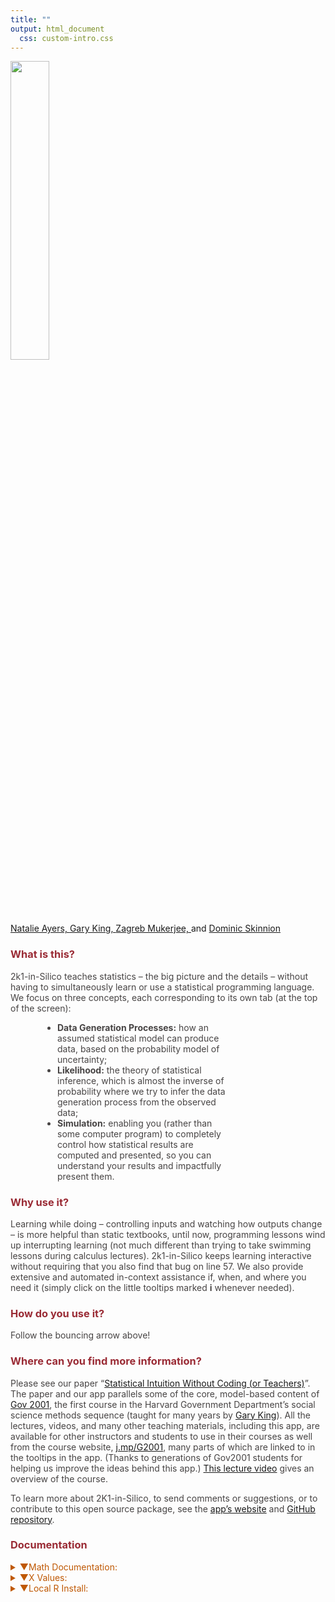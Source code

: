 ```yaml
---
title: ""
output: html_document
  css: custom-intro.css
---
```



<div class = "header">
<img src="2k1silicologo_v3b.png" style="width: 35%; height: 35%">
<p><a target="_blank" href="https://natalie-ayers.github.io/home/">Natalie Ayers, </a><a target="_blank" href="https://GaryKing.org">Gary King, </a><a target="_blank" href="https://politicalscience.yale.edu/people/zagreb-mukerjee">Zagreb Mukerjee, </a>and <a target="_blank" href="https://dskinnion.github.io/">Dominic Skinnion</a></p>
</div>

<p> </p>
<h3 style="color:#9A2B35;">What is this?</h4>

<p style = "color:#474444;">2k1-in-Silico teaches statistics -- the big picture and the details -- without having to simultaneously learn or use a statistical programming language.  We focus on three concepts, each corresponding to its own tab (at the top of the screen):
<ul style = "padding-left:75px; padding-right:150px;color:#474444;">
  <li><b>Data Generation Processes:</b> how an assumed statistical model can produce data, based on the probability model of uncertainty;</li>
  <li><b>Likelihood:</b> the theory of statistical inference, which is almost the inverse of probability where we try to infer the data generation process from the observed data;</li>
  <li><b>Simulation:</b> enabling you (rather than some computer program) to completely control how statistical results are computed and presented, so you can understand your results and impactfully present them.</li>
</ul>
</p>

<h3 style="color:#9A2B35;">Why use it?</h4>

<p style = "color:#474444;">Learning while doing -- controlling inputs and watching how outputs change -- is more helpful than static textbooks, until now, programming lessons wind up interrupting learning (not much different than trying to take swimming lessons during calculus lectures). 2k1-in-Silico keeps learning interactive without requiring that you also find that bug on line 57. We also provide extensive and automated in-context assistance if, when, and where you need it (simply click on the little tooltips marked <b>i</b> whenever needed).</p>

<h3 style="color:#9A2B35;">How do you use it?</h4>

<p style = "color:#474444;"> Follow the bouncing arrow above!</p>


<h3 style="color:#9A2B35;">Where can you find more information?</h4>

<p style = "color:#474444;"> Please see our paper “<a target="_blank" href="https://garyking.org/2k1">Statistical Intuition Without Coding (or Teachers)</a>”.  The paper and our app parallels some of the core, model-based content of <a target="_blank" href="https://projects.iq.harvard.edu/gov2001/">Gov 2001</a>, the first course in the Harvard Government Department's social science methods sequence (taught for many years by <a target="_blank" href="http://garyking.org">Gary King</a>). All the lectures, videos, and many other teaching materials, including this app, are available for other instructors and students to use in their courses as well from the course website, <a target="_blank" href="https://projects.iq.harvard.edu/gov2001/">j.mp/G2001</a>, many parts of which are linked to in the tooltips in the app. (Thanks to generations of Gov2001 students for helping us improve the ideas behind this app.) <a target="_blank" href="https://youtu.be/qs2uCuDL2OQ?t=2416">This lecture video</a> gives an overview of the course.</p>

<p style = "color:#474444;">To learn more about 2K1-in-Silico, to send comments or suggestions, or to contribute to this open source package, see the <a target="_blank"  href = "https://iqss-research.github.io/2k1-in-silico/">app's website</a> and <a target="_blank" href="https://github.com/iqss-research/2k1-in-silico">GitHub repository</a>.</p>

<h3 style="color:#9A2B35;">Documentation</h4>

<details><summary style="color: #BF5803">&#x25BC;Math Documentation:</summary>
<div>
<p style = "color:#474444;">To learn more about the math behind 2K1-in-Silico, see the <a target="_blank"  href = "https://docs.google.com/document/d/1tpIl1o8iZB6jQKyyOAEGQLIfs-wRY2lYGte7qJ9ylYE">math documentation</a>.</p>
</div>
</details>

<details><summary style="color: #BF5803">&#x25BC;X Values:</summary>
<div>
<p style = "color:#474444;">To learn more about our covariates, see the <a target="_blank"  href = "https://docs.google.com/spreadsheets/d/1iLBqVaGuLxXyPF4LfuggeGfTZC2roSSaF-cnqSD7TEU">X Values documentation</a>.</p>
</div>
</details>

<details style="padding-bottom: 50px;"><summary style="color: #BF5803">&#x25BC;Local R Install:</summary>
<div style="padding-left: 20px;">
Install the app locally as an R package:
   <ul style="padding-left: 40px">
      <li><a href = "https://www.r-project.org/">Install R</a> (optionally <a href = "https://www.rstudio.com/products/rstudio/download/">with RStudio</a>) on your computer.</li>
      <li>Open a new R session, with no packages loaded.</li>
      <li>Make sure your R is at version 4.0.0 or later.</li>
      <li>Enter: <code>options(pkgType="binary")</code>.</li>
      <li>Install the <code>devtools</code> library: <code>install.packages("devtools")</code>. </li>
      <li>Install the package locally with <code>devtools::install_github(“iqss-research/2k1-in-silico”, upgrade = T, quiet = T)</code>, downloading dependencies as needed </li>
      <li>Load the package with <code>library("Gov2k1inSilico")</code>. </li>
      <li>Run the app with <code>runGov2k1()</code>.</li>
   </ul>
</div>
</details>

